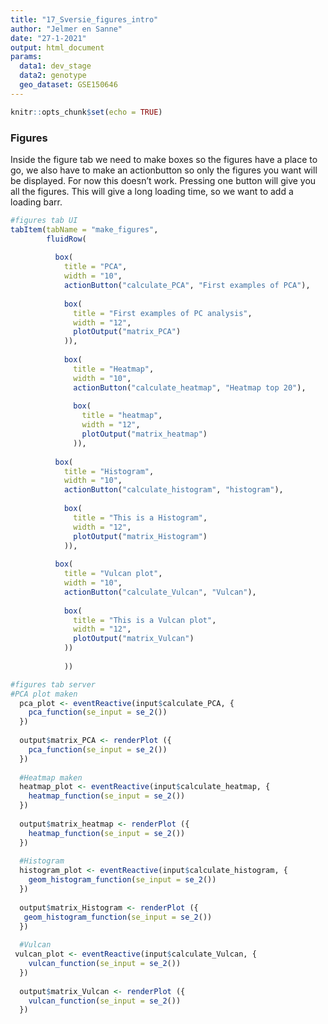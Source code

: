 ```yaml
---
title: "17_Sversie_figures_intro"
author: "Jelmer en Sanne"
date: "27-1-2021"
output: html_document
params:
  data1: dev_stage
  data2: genotype
  geo_dataset: GSE150646
---
```


```r
knitr::opts_chunk$set(echo = TRUE)
```

### Figures
Inside the figure tab we need to make boxes so the figures have a place to go, we also have to make an actionbutton so only the figures you want will be displayed. For now this doesn't work. Pressing one button will give you all the figures. This will give a long loading time, so we want to add a loading barr.

```r
#figures tab UI
tabItem(tabName = "make_figures",
        fluidRow(
          
          box(
            title = "PCA",
            width = "10",
            actionButton("calculate_PCA", "First examples of PCA"),
            
            box(
              title = "First examples of PC analysis",
              width = "12",
              plotOutput("matrix_PCA")
            )),
            
            box(
              title = "Heatmap",
              width = "10",
              actionButton("calculate_heatmap", "Heatmap top 20"),
              
              box(
                title = "heatmap",
                width = "12",
                plotOutput("matrix_heatmap")
              )),
          
          box(
            title = "Histogram",
            width = "10",
            actionButton("calculate_histogram", "histogram"),
            
            box(
              title = "This is a Histogram",
              width = "12",
              plotOutput("matrix_Histogram")
            )),
          
          box(
            title = "Vulcan plot",
            width = "10",
            actionButton("calculate_Vulcan", "Vulcan"),
            
            box(
              title = "This is a Vulcan plot",
              width = "12",
              plotOutput("matrix_Vulcan")
            ))
          
            ))
```

```r
#figures tab server 
#PCA plot maken
  pca_plot <- eventReactive(input$calculate_PCA, {
    pca_function(se_input = se_2())
  })
  
  output$matrix_PCA <- renderPlot ({
    pca_function(se_input = se_2())
  })
  
  #Heatmap maken
  heatmap_plot <- eventReactive(input$calculate_heatmap, {
    heatmap_function(se_input = se_2())
  })
  
  output$matrix_heatmap <- renderPlot ({
    heatmap_function(se_input = se_2())
  })
  
  #Histogram
  histogram_plot <- eventReactive(input$calculate_histogram, {
    geom_histogram_function(se_input = se_2())
  })
  
  output$matrix_Histogram <- renderPlot ({
   geom_histogram_function(se_input = se_2())
  })
  
  #Vulcan
 vulcan_plot <- eventReactive(input$calculate_Vulcan, {
    vulcan_function(se_input = se_2())
  })
  
  output$matrix_Vulcan <- renderPlot ({
    vulcan_function(se_input = se_2())
  })
```

